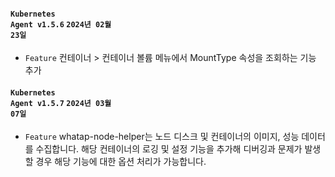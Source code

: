 #### <code class='changelog-service'>Kubernetes Agent v1.5.6</code> <code class='changelog-date'>2024년 02월 23일</code>

- <code class="Feature">Feature</code> <span class="uitext">컨테이너</span> &gt; <span class="uitext">컨테이너 볼륨</span> 메뉴에서 MountType 속성을 조회하는 기능 추가

#### <code class='changelog-service'>Kubernetes Agent v1.5.7</code> <code class='changelog-date'>2024년 03월 07일</code>

- <code class="Feature">Feature</code> whatap-node-helper는 노드 디스크 및 컨테이너의 이미지, 성능 데이터를 수집합니다. 해당 컨테이너의 로깅 및 설정 기능을 추가해 디버깅과 문제가 발생할 경우 해당 기능에 대한 옵션 처리가 가능합니다.


